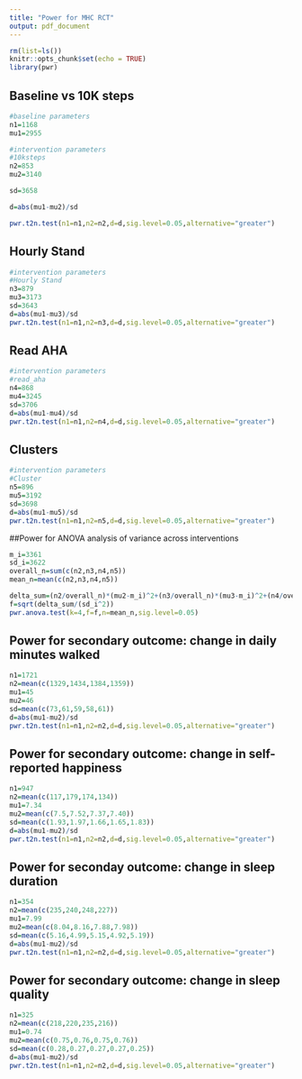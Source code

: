 ```yaml
---
title: "Power for MHC RCT"
output: pdf_document
---
```


```r
rm(list=ls())
knitr::opts_chunk$set(echo = TRUE)
library(pwr)
```
## Baseline vs 10K steps 
```r
#baseline parameters
n1=1168
mu1=2955

#intervention parameters
#10ksteps
n2=853
mu2=3140

sd=3658

d=abs(mu1-mu2)/sd

pwr.t2n.test(n1=n1,n2=n2,d=d,sig.level=0.05,alternative="greater")
```


## Hourly Stand
```r
#intervention parameters
#Hourly Stand 
n3=879
mu3=3173
sd=3643
d=abs(mu1-mu3)/sd
pwr.t2n.test(n1=n1,n2=n3,d=d,sig.level=0.05,alternative="greater")
```

## Read AHA 
```r
#intervention parameters
#read_aha
n4=868
mu4=3245
sd=3706
d=abs(mu1-mu4)/sd
pwr.t2n.test(n1=n1,n2=n4,d=d,sig.level=0.05,alternative="greater")
```

## Clusters 
```r
#intervention parameters
#Cluster
n5=896
mu5=3192
sd=3698
d=abs(mu1-mu5)/sd
pwr.t2n.test(n1=n1,n2=n5,d=d,sig.level=0.05,alternative="greater")
```


##Power for ANOVA analysis of variance across interventions 
```r
m_i=3361
sd_i=3622
overall_n=sum(c(n2,n3,n4,n5))
mean_n=mean(c(n2,n3,n4,n5))

delta_sum=(n2/overall_n)*(mu2-m_i)^2+(n3/overall_n)*(mu3-m_i)^2+(n4/overall_n)*(mu4-m_i)^2+(n5/overall_n)*(mu5-m_i)^2
f=sqrt(delta_sum/(sd_i^2))
pwr.anova.test(k=4,f=f,n=mean_n,sig.level=0.05)
```
## Power for secondary outcome: change in daily minutes walked 
```r
n1=1721
n2=mean(c(1329,1434,1384,1359))
mu1=45
mu2=46
sd=mean(c(73,61,59,58,61))
d=abs(mu1-mu2)/sd
pwr.t2n.test(n1=n1,n2=n2,d=d,sig.level=0.05,alternative="greater")
```

## Power for secondary outcome: change in self-reported happiness 
```r
n1=947
n2=mean(c(117,179,174,134))
mu1=7.34
mu2=mean(c(7.5,7.52,7.37,7.40))
sd=mean(c(1.93,1.97,1.66,1.65,1.83))
d=abs(mu1-mu2)/sd
pwr.t2n.test(n1=n1,n2=n2,d=d,sig.level=0.05,alternative="greater")

```

## Power for seconday outcome: change in sleep duration 
```r
n1=354
n2=mean(c(235,240,248,227))
mu1=7.99
mu2=mean(c(8.04,8.16,7.88,7.98))
sd=mean(c(5.16,4.99,5.15,4.92,5.19))
d=abs(mu1-mu2)/sd
pwr.t2n.test(n1=n1,n2=n2,d=d,sig.level=0.05,alternative="greater")
```

## Power for secondary outcome: change in sleep quality 
```r
n1=325
n2=mean(c(218,220,235,216))
mu1=0.74
mu2=mean(c(0.75,0.76,0.75,0.76))
sd=mean(c(0.28,0.27,0.27,0.27,0.25))
d=abs(mu1-mu2)/sd
pwr.t2n.test(n1=n1,n2=n2,d=d,sig.level=0.05,alternative="greater")
```

